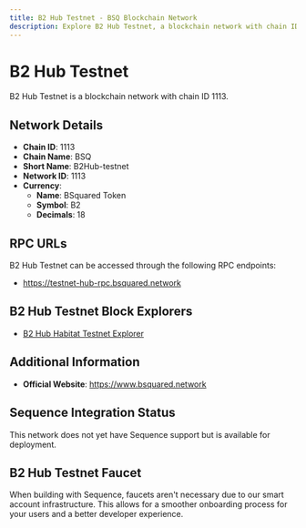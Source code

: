 ```yaml
--- 
title: B2 Hub Testnet - BSQ Blockchain Network
description: Explore B2 Hub Testnet, a blockchain network with chain ID 1113. Learn about its native currency, BSquared Token, and how to interact with the network.
---
```


# B2 Hub Testnet

B2 Hub Testnet is a blockchain network with chain ID 1113.

## Network Details

- **Chain ID**: 1113
- **Chain Name**: BSQ
- **Short Name**: B2Hub-testnet
- **Network ID**: 1113
- **Currency**: 
  - **Name**: BSquared Token
  - **Symbol**: B2
  - **Decimals**: 18

## RPC URLs

B2 Hub Testnet can be accessed through the following RPC endpoints:

- https://testnet-hub-rpc.bsquared.network

## B2 Hub Testnet Block Explorers

- [B2 Hub Habitat Testnet Explorer](https://testnet-hub-explorer.bsquared.network)

## Additional Information

- **Official Website**: https://www.bsquared.network

## Sequence Integration Status

This network does not yet have Sequence support but is available for deployment.

## B2 Hub Testnet Faucet

When building with Sequence, faucets aren't necessary due to our smart account infrastructure. This allows for a smoother onboarding process for your users and a better developer experience.
